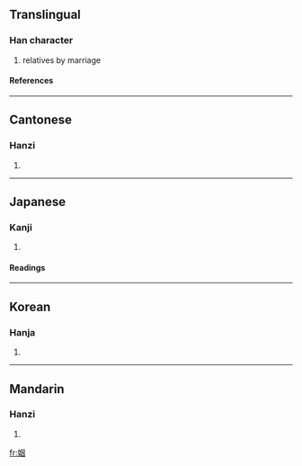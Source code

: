 {{see|婣}}

==Translingual==
===Han character===
{{Han char|rn=38|rad=女|as=06|sn=9|four=4640<sub>0</sub>|canj=女田大 (VWK)}}
# relatives by marriage
====References====
{{Han ref|kx=0261.160|dkj=06250|dj=0527.190|hdz=21044.080|uh=59FB|ud=23035|bh=ABC3|bd=43971}}
----
==Cantonese==
===Hanzi===
{{yue-hanzi|jyut=|y=yan1}}
# {{defn|Cantonese}}
----
==Japanese==
===Kanji===
{{ja-kanji|grade=c|rs=女06}}
# {{defn|Japanese}} 
====Readings====
{{ja-readings|on=[[いん]] (in)|kun=[[とつぐ]] (totsugu)}}
----
==Korean==
===Hanja===
{{ko-hanja|hangeul=인|rv=in|mr=in}}
# {{defn|Korean}}
----
==Mandarin==
===Hanzi===
{{cmn-hanzi|pin=[[ráo]] ([[rao2]]), [[yīn]] ([[yin1]])|wg=jao<sup>2</sup>, yin<sup>1</sup>}}
# {{defn|Mandarin}}

[[fr:姻]]